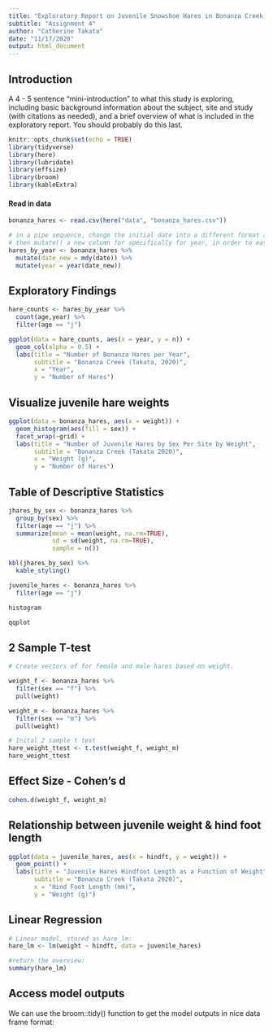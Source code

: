 ```yaml
---
title: "Exploratory Report on Juvenile Snowshoe Hares in Bonanza Creek Experimental Forest"
subtitle: "Assignment 4"
author: "Catherine Takata"
date: "11/17/2020"
output: html_document
---
```



## Introduction 
A 4 - 5 sentence "mini-introduction" to what this study is exploring, including basic background information about the subject, site and study (with citations as needed), and a brief overview of what is included in the exploratory report. You should probably do this last.


```r
knitr::opts_chunk$set(echo = TRUE)
library(tidyverse)
library(here)
library(lubridate)
library(effsize)
library(broom)
library(kableExtra)
```


#### Read in data 

```r
bonanza_hares <- read.csv(here("data", "bonanza_hares.csv")) 
```

```r
# in a pipe sequence, change the initial date into a different format and use mutate() function to add this new "formatted" column to the data set
# then mutate() a new column for specifically for year, in order to easily filter data 
hares_by_year <- bonanza_hares %>% 
  mutate(date_new = mdy(date)) %>% 
  mutate(year = year(date_new))
```


## Exploratory Findings 

```r
hare_counts <- hares_by_year %>% 
  count(age,year) %>% 
  filter(age == "j")

ggplot(data = hare_counts, aes(x = year, y = n)) + 
  geom_col(alpha = 0.5) +
  labs(title = "Number of Bonanza Hares per Year",
       subtitle = "Bonanza Creek (Takata, 2020)",
       x = "Year",
       y = "Number of Hares")
```

## Visualize juvenile hare weights
```r
ggplot(data = bonanza_hares, aes(x = weight)) + 
  geom_histogram(aes(fill = sex)) +
  facet_wrap(~grid) + 
  labs(title = "Number of Juvenile Hares by Sex Per Site by Weight",
       subtitle = "Bonanza Creek (Takata 2020)",
       x = "Weight (g)",
       y = "Number of Hares")
```

## Table of Descriptive Statistics

```r
jhares_by_sex <- bonanza_hares %>% 
  group_by(sex) %>% 
  filter(age == "j") %>% 
  summarize(mean = mean(weight, na.rm=TRUE),
            sd = sd(weight, na.rm=TRUE),
            sample = n())

kbl(jhares_by_sex) %>% 
  kable_styling() 
```


```r
juvenile_hares <- bonanza_hares %>% 
  filter(age == "j")

histogram 

qqplot

```


## 2 Sample T-test 
```r
# Create vectors of for female and male hares based on weight. 

weight_f <- bonanza_hares %>% 
  filter(sex == "f") %>% 
  pull(weight)

weight_m <- bonanza_hares %>% 
  filter(sex == "m") %>% 
  pull(weight)

# Inital 2 sample t test 
hare_weight_ttest <- t.test(weight_f, weight_m)
hare_weight_ttest
```


## Effect Size - Cohen's d
```r
cohen.d(weight_f, weight_m)
```

## Relationship between juvenile weight & hind foot length

```r
ggplot(data = juvenile_hares, aes(x = hindft, y = weight)) +
  geom_point() + 
  labs(title = "Juvenile Hares Hindfoot Length as a Function of Weight",
       subtitle = "Bonanza Creek (Takata 2020)",
       x = "Hind Foot Length (mm)",
       y = "Weight (g)")
```

## Linear Regression
```r
# Linear model, stored as hare_lm:
hare_lm <- lm(weight ~ hindft, data = juvenile_hares)

#return the overview: 
summary(hare_lm)
```


## Access model outputs
We can use the broom::tidy() function to get the model outputs in nice data frame format:
```r

```

